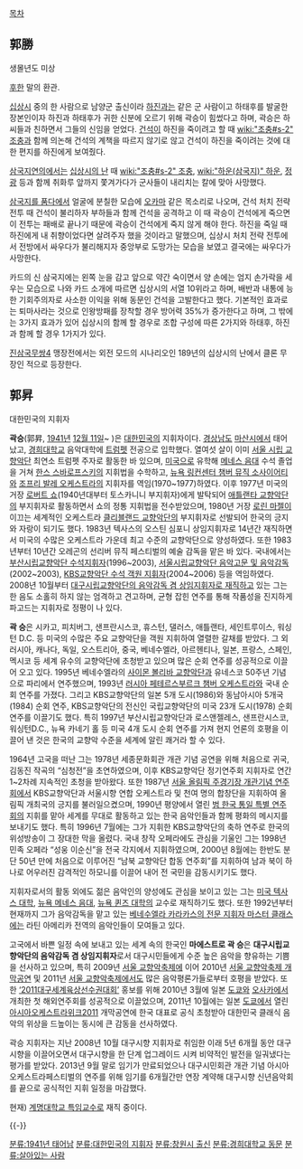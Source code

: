 [[목차]]

== 郭勝 ==
생몰년도 미상

[[후한]] 말의 환관.

[[십상시]] 중의 한 사람으로 남양군 출신이라 [[하진]]과는 같은 군 사람이고 하태후를 발굴한 장본인이자 하진과 하태후가 귀한 신분에 오르기 위해 곽승이 힘썼다고 하며, 곽승은 하씨들과 친하면서 그들의 신임을 얻었다. [[건석]]이 하진을 죽이려고 할 때 [[wiki:"조충#s-2" 조충]]과 함께 의논해 건석의 계책을 따르지 않기로 않고 건석이 하진을 죽이려는 것에 대한 편지를 하진에게 보여줬다.

[[삼국지연의]]에서는 [[십상시의 난]] 때 [[wiki:"조충#s-2" 조충]], [[wiki:"하운(삼국지)" 하운]], [[정광]] 등과 함께 취화루 앞까지 쫓겨가다가 군사들이 내리치는 칼에 맞아 사망했다.

[[삼국지를 품다]]에서 얼굴에 분칠한 모습에 [[오카마]] 같은 목소리로 나오며, 건석 처치 전략 전투 때 건석이 불리하자 부하들과 함께 건석을 공격하고 이 때 곽승이 건석에게 죽으면 이 전투는 패배로 끝나기 때문에 곽승이 건석에게 죽지 않게 해야 한다. 하진을 죽일 때 하진에게 내 취향이었다면 살려주자 했을 것이라고 말했으며, 십상시 처치 전략 전투에서 전방에서 싸우다가 불리해지자 중앙부로 도망가는 모습을 보였고 결국에는 싸우다가 사망한다.

카드의 신 삼국지에는 왼쪽 눈을 감고 앞으로 약간 숙이면서 양 손에는 엄지 손가락을 세우는 모습으로 나와 카드 소개에 따르면 십상시의 서열 10위라고 하며, 배반과 내통에 능한 기회주의자로 사소한 이익을 위해 동문인 건석을 고발한다고 했다. 기본적인 효과로는 퇴마사라는 것으로 인왕방패를 장착할 경우 방어력 35%가 증가한다고 하며, 그 밖에는 3가지 효과가 있어 십상시의 함께 할 경우로 조합 구성에 따른 2가지와 하태후, 하진과 함께 할 경우 1가지가 있다.

[[진삼국무쌍4]] 맹장전에서는 외전 모드의 시나리오인 189년의 십상시의 난에서 클론 무장인 적으로 등장한다.

== 郭昇 ==
대한민국의 지휘자 

'''곽승'''(郭昇, [[1941년]] [[12월 11일]]~ )은 [[대한민국]]의 지휘자이다. [[경상남도]] [[마산시]]에서 태어났고, [[경희대학교]] 음악대학에 [[트럼펫]] 전공으로 입학했다. 열여섯 살이 이미 [[서울 시립 교향악단]] 최연소 트럼펫 주자로 활동한 바 있으며, [[미국]]으로 유학해 [[메네스 음대]] 수석 졸업을 거쳐 [[한스 스바로프스키]]의 지휘법을 수학하고, [[뉴욕 링컨센터 챔버 뮤직 소사이어티]]와 [[조프리 발레 오케스트라]]의 지휘자를 역임(1970~1977)하였다. 이후 1977년 미국의 거장 [[로버트 쇼]](1940년대부터 토스카니니 부지휘자)에게 발탁되어 [[애틀랜타 교향악단]]의 부지휘자로 활동하면서 쇼의 정통 지휘법을 전수받았으며, 1980년 거장 [[로린 마젤]]이 이끄는 세계적인 오케스트라 [[클리블랜드 교향악단]]의 부지휘자로 선발되어 한국의 긍지와 자랑이 되기도 했다. 1983년 텍사스의 오스틴 심포니 상임지휘자로 14년간 재직하면서 미국의 수많은 오케스트라 가운데 최고 수준의 교향악단으로 양성하였다. 또한 1983년부터 10년간 오레곤의 선리버 뮤직 페스티벌의 예술 감독을 맡은 바 있다. 국내에서는 [[부산시립교향악단 수석지휘자]](1996~2003), [[서울시립교향악단 음악고문 및 음악감독]](2002~2003), [[KBS교향악단 수석 객원 지휘자]](2004~2006) 등을 역임하였다. 2008년 10월부터 [[대구시립교향악단의 음악감독 겸 상임지휘자로 재직]]하고 있는 그는 한 음도 소홀히 하지 않는 엄격하고 견고하며, 균형 잡힌 연주를 통해 작품성을 진지하게 파고드는 지휘자로 정평이 나 있다.

'''곽 승'''은 시카고, 피치버그, 샌프란시스코, 휴스턴, 댈러스, 애틀랜타, 세인트루이스, 워싱턴 D.C. 등 미국의 수많은 주요 교향악단을 객원 지휘하여 열렬한 갈채를 받았다. 그 외 러시아, 캐나다, 독일, 오스트리아, 중국, 베네수엘라, 아르헨티나, 일본, 프랑스, 스페인, 멕시코 등 세계 유수의 교향악단에 초청받고 있으며 많은 순회 연주를 성공적으로 이끌어 오고 있다. 1995년 베네수엘라의 [[사이몬 볼리바 교향악단]]과 유네스코 50주년 기념으로 파리에서 연주했으며, 1993년 [[러시아 페테르스부르크 챔버 오케스트라]]와 국내 순회 연주를 가졌다. 그리고 KBS교향악단의 일본 5개 도시(1986)와 동남아시아 5개국(1984) 순회 연주, KBS교향악단의 전신인 국립교향악단의 미국 23개 도시(1978) 순회 연주를 이끌기도 했다. 특히 1997년 부산시립교향악단과 로스앤젤레스, 샌프란시스코, 워싱턴D.C., 뉴욕 카네기 홀 등 미국 4개 도시 순회 연주를 가져 현지 언론의 호평을 이끌어 낸 것은 한국의 교향악 수준을 세계에 알린 쾌거라 할 수 있다. 

1964년 고국을 떠난 그는 1978년 세종문화회관 개관 기념 공연을 위해 처음으로 귀국, 김동진 작곡의 “심청전”을 초연하였으며, 이후 KBS교향악단 정기연주회 지휘자로 연간 1~2차례 지속적인 초청을 받아왔다. 또한 1987년 [[서울 올림픽 주경기장 개관기념 연주회]]에서 KBS교향악단과 서울시향 연합 오케스트라 및 천여 명의 합창단을 지휘하여 올림픽 개최국의 긍지를 불러일으켰으며, 1990년 평양에서 열린 [[범 한국 통일 특별 연주회]]의 지휘를 맡아 세계를 무대로 활동하고 있는 한국 음악인들과 함께 평화의 메시지를 보내기도 했다. 특히 1996년 7월에는 그가 지휘한 KBS교향악단의 축하 연주로 한국의 위성방송이 그 장대한 막을 올렸다. 국내 창작 오페라에도 관심을 기울인 그는 1998년 민족 오페라 “성웅 이순신”을 전국 각지에서 지휘하였으며, 2000년 8월에는 한반도 분단 50년 만에 처음으로 이루어진 “남북 교향악단 합동 연주회”를 지휘하여 남과 북이 하나로 어우러진 감격적인 하모니를 이끌어 내어 전 국민을 감동시키기도 했다.

지휘자로서의 활동 외에도 젊은 음악인의 양성에도 관심을 보이고 있는 그는 [[미국 텍사스 대학]], [[뉴욕 메네스 음대]], [[뉴욕 퀸즈 대학]]의 교수로 재직하기도 했다. 또한 1992년부터 현재까지 그가 음악감독을 맡고 있는 [[베네수엘라 카라카스의 전문 지휘자 마스터 클래스]]에는 라틴 아메리카 전역의 음악인들이 모여들고 있다.

고국에서 바쁜 일정 속에 보내고 있는 세계 속의 한국인 '''마에스트로 곽 승'''은 '''대구시립교향악단의 음악감독 겸 상임지휘자'''로서 대구시민들에게 수준 높은 음악을 향유하는 기쁨을 선사하고 있으며, 특히 2009년 [[서울 교향악축제]]에 이어 2010년 [[서울 교향악축제 개막공연]] 및 2011년 [[서울 교향악축제]]에서도 많은 음악평론가들로부터 호평을 받았다. 또한 [[‘2011대구세계육상선수권대회’]] 홍보를 위해 2010년 3월에 일본 [[도쿄]]와 [[오사카]]에서 개최한 첫 해외연주회를 성공적으로 이끌었으며, 2011년 10월에는 일본 [[도쿄]]에서 열린 [[아시아오케스트라위크2011]] 개막공연에 한국 대표로 공식 초청받아 대한민국 클래식 음악의 위상을 드높이는 동시에 큰 감동을 선사하였다. 

곽승 지휘자는 지난 2008년 10월 대구시향 지휘자로 취임한 이래 5년 6개월 동안 대구시향을 이끌어오면서 대구시향을 한 단계 업그레이드 시켜 비약적인 발전을 일궈냈다는 평가를 받았다. 2013년 9월 말로 임기가 만료되었으나  대구시민회관 개관 기념 아시아오케스트라페스티벌의 연주를 위해 임기를 6개월간만 연장 계약해 대구시향 신년음악회를 끝으로 공식적인 지휘 일정을 마감했다.

현재) [[계명대학교 특임교수]]로 재직 중이다.

{{-}}
{{전임후임|
전임자=마르크 에름레르
2000-2002|
후임자=[[정명훈]]
2006-|
직책=[[서울 시립 교향악단]] 상임 지휘자|
임기=2003-2005}}

{{전임후임|
전임자=이현세
2005-2008|
후임자=현재 재직중|
직책=[[대구 시립 교향악단]] 음악감독 겸 상임 지휘자|
임기=2008-}}

[[분류:1941년 태어남]]
[[분류:대한민국의 지휘자]]
[[분류:창원시 출신]]
[[분류:경희대학교 동문]]
[[분류:살아있는 사람]]
